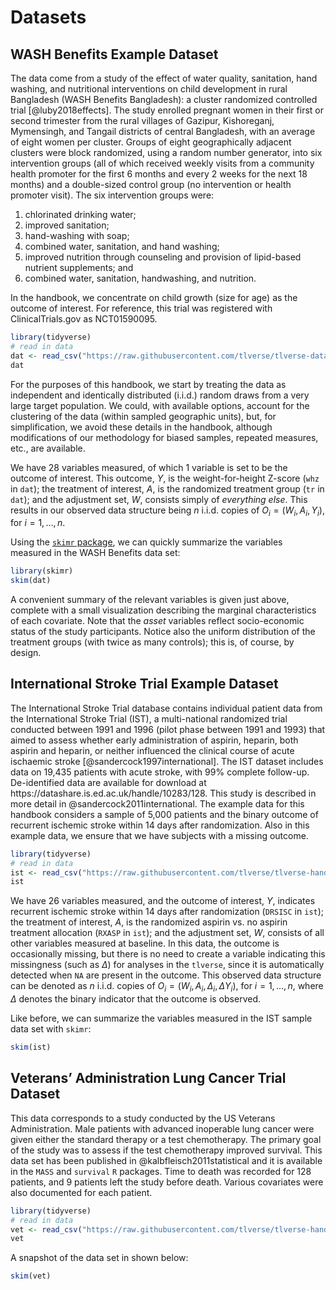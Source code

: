 # Datasets {#data}

## WASH Benefits Example Dataset {#wash}

The data come from a study of the effect of water quality, sanitation, hand
washing, and nutritional interventions on child development in rural Bangladesh
(WASH Benefits Bangladesh): a cluster randomized controlled trial
[@luby2018effects]. The study enrolled pregnant women in their first or second
trimester from the rural villages of Gazipur, Kishoreganj, Mymensingh, and
Tangail districts of central Bangladesh, with an average of eight women per
cluster. Groups of eight geographically adjacent clusters were block randomized,
using a random number generator, into six intervention groups (all of which
received weekly visits from a community health promoter for the first 6 months
and every 2 weeks for the next 18 months) and a double-sized control group (no
intervention or health promoter visit). The six intervention groups were:

1. chlorinated drinking water;
2. improved sanitation;
3. hand-washing with soap;
4. combined water, sanitation, and hand washing;
5. improved nutrition through counseling and provision of lipid-based nutrient
   supplements; and
6. combined water, sanitation, handwashing, and nutrition.

In the handbook, we concentrate on child growth (size for age) as the outcome of
interest. For reference, this trial was registered with ClinicalTrials.gov as
NCT01590095.

```r
library(tidyverse)
# read in data
dat <- read_csv("https://raw.githubusercontent.com/tlverse/tlverse-data/master/wash-benefits/washb_data.csv")
dat
```
For the purposes of this handbook, we start by treating the data as 
independent and identically distributed (i.i.d.) random draws from a very large 
target population. We could, with available options, account for the clustering
of the data (within sampled geographic units), but, for simplification, we 
avoid these details in the handbook, although modifications of our methodology 
for biased samples, repeated measures, etc., are available.

We have 28 variables measured, of which 1 variable is set to be the outcome of
interest. This outcome, $Y$, is the weight-for-height Z-score (`whz` in `dat`);
the treatment of interest, $A$, is the randomized treatment group (`tr` in
`dat`); and the adjustment set, $W$, consists simply of *everything else*. This
results in our observed data structure being $n$ i.i.d. copies of $O_i = (W_i,
A_i, Y_i)$, for $i = 1, \ldots, n$.

Using the [`skimr` package](https://CRAN.R-project.org/package=skimr), we can 
quickly summarize the variables measured in the WASH Benefits data set:

```r
library(skimr)
skim(dat)
```
A convenient summary of the relevant variables is given just above, complete 
with a small visualization describing the marginal characteristics of each 
covariate. Note that the *asset* variables reflect socio-economic status of the 
study participants. Notice also the uniform distribution of the treatment groups 
(with twice as many controls); this is, of course, by design. 

## International Stroke Trial Example Dataset {#ist}

The International Stroke Trial database contains individual patient data
from the International Stroke Trial (IST), a multi-national randomized trial 
conducted between 1991 and 1996 (pilot phase between 1991 and 1993) that aimed 
to assess whether early administration of aspirin, heparin, both aspirin and 
heparin, or neither influenced the clinical course of acute ischaemic stroke 
[@sandercock1997international]. The IST dataset includes data on 19,435 patients 
with acute stroke, with 99\% complete follow-up. De-identified data are 
available for download at https://datashare.is.ed.ac.uk/handle/10283/128. 
This study is described in more detail in @sandercock2011international. The 
example data for this handbook considers a sample of 5,000 patients and the 
binary outcome of recurrent ischemic stroke within 14 days after randomization. 
Also in this example data, we ensure that we have subjects with a 
missing outcome. 

```r
library(tidyverse)
# read in data
ist <- read_csv("https://raw.githubusercontent.com/tlverse/tlverse-handbook/master/data/ist_sample.csv")
ist
```

We have 26 variables measured, and the outcome of interest, $Y$, indicates 
recurrent ischemic stroke within 14 days after randomization (`DRSISC` in 
`ist`); the treatment of interest, $A$, is the randomized aspirin vs. no aspirin 
treatment allocation (`RXASP` in `ist`); and the adjustment set, $W$, consists 
of all other variables measured at baseline. In this data, the outcome is 
occasionally missing, but there is no need to create a variable indicating this 
missingness (such as $\Delta$) for analyses in the `tlverse`, since it is 
automatically detected when `NA` are present in the outcome. This observed data 
structure can be denoted as $n$ i.i.d. copies of $O_i = (W_i, A_i, \Delta_i, 
\Delta Y_i)$, for $i = 1, \ldots, n$, where $\Delta$ denotes the binary indicator 
that the outcome is observed.  

Like before, we can summarize the variables measured in the IST sample data 
set with `skimr`:

```r
skim(ist)
```

## Veterans’ Administration Lung Cancer Trial Dataset {#vet}

This data corresponds to a study conducted by the US Veterans Administration. 
Male patients with advanced inoperable lung cancer were given either the 
standard therapy or a test chemotherapy. The primary goal of the study was to 
assess if the test chemotherapy improved survival. This data set has been 
published in @kalbfleisch2011statistical and it is available in the `MASS` and 
`survival` `R` packages. Time to death was recorded for 128 patients, and 9 
patients left the study before death. Various covariates were also documented 
for each patient. 

```r
library(tidyverse)
# read in data
vet <- read_csv("https://raw.githubusercontent.com/tlverse/tlverse-handbook/master/data/veteran.csv")
vet
```

A snapshot of the data set in shown below:

```r
skim(vet)
```